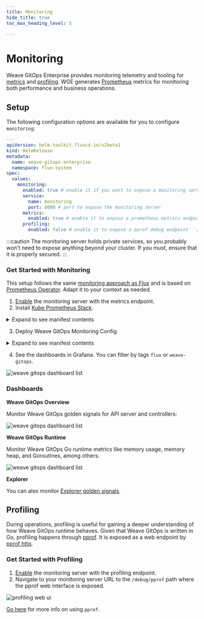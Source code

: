```yaml
---
title: Monitoring
hide_title: true
toc_max_heading_level: 5

---
```



# Monitoring <TierLabel tiers="Enterprise" />

Weave GitOps Enterprise provides monitoring telemetry and tooling for [metrics](#metrics) and [profiling](#profiling). WGE generates [Prometheus](https://prometheus.io/) metrics for monitoring both performance and business operations.

## Setup

The following configuration options are available for you to configure `monitoring`:

```yaml
---
apiVersion: helm.toolkit.fluxcd.io/v2beta1
kind: HelmRelease
metadata:
  name: weave-gitops-enterprise
  namespace: flux-system
spec:
  values:
    monitoring:
      enabled: true # enable it if you want to expose a monitoring server
      service:
        name: monitoring
        port: 8080 # port to expose the monitoring server
      metrics:
        enabled: true # enable it to expose a prometheus metrics endpoint in `/metrics`
      profiling:
        enabled: false # enable it to expose a pprof debug endpoint  `/debug/pprof`
```

:::caution
The monitoring server holds private services, so you probably won't need to expose anything beyond your cluster. If you must, ensure that it is properly secured.
:::

### Get Started with Monitoring

This setup follows the same [monitoring approach as Flux](https://fluxcd.io/flux/monitoring/metrics/) and is based on [Prometheus Operator](https://prometheus-operator.dev/). Adapt it to your context as needed.

1. [Enable](#setup) the monitoring server with the metrics endpoint.
2. Install [Kube Prometheus Stack](https://github.com/prometheus-community/helm-charts/tree/main/charts/kube-prometheus-stack).

<details>
<summary>Expand to see manifest contents</summary>

```yaml
apiVersion: source.toolkit.fluxcd.io/v1
kind: GitRepository
metadata:
  name: weave-gitops-quickstart
  namespace: flux-system
spec:
  interval: 10m0s
  ref:
    branch: main
  url: https://github.com/weaveworks/weave-gitops-quickstart
---
apiVersion: v1
kind: Namespace
metadata:
  name: monitoring
---
apiVersion: kustomize.toolkit.fluxcd.io/v1
kind: Kustomization
metadata:
  name: kube-prometheus-stack
  namespace: flux-system
spec:
  interval: 10m0s
  sourceRef:
    kind: GitRepository
    name: weave-gitops-quickstart
  path: ./monitoring/kube-prometheus-stack
  prune: true
  targetNamespace: monitoring
  wait: true
```

</details>

3. Deploy Weave GitOps Monitoring Config

<details>
<summary>Expand to see manifest contents</summary>

```yaml
apiVersion: kustomize.toolkit.fluxcd.io/v1
kind: Kustomization
metadata:
  name: monitoring-config
  namespace: flux-system
spec:
  interval: 10m0s
  sourceRef:
    kind: GitRepository
    name: weave-gitops-quickstart
  path: ./monitoring/weave-gitops
  dependsOn:
    - name: kube-prometheus-stack
  prune: true
  targetNamespace: monitoring
```

</details>

4. See the dashboards in Grafana. You can filter by tags `flux` or `weave-gitops`.

![weave gitops dashboard list](imgs/monitoring-dashboard-list.png)

### Dashboards

**Weave GitOps Overview**

Monitor Weave GitOps golden signals for API server and controllers:

![weave gitops dashboard list](imgs/monitoring-dashboard-overview.png)

**Weave GitOps Runtime**

Monitor Weave GitOps Go runtime metrics like memory usage, memory heap, and Goroutines, among others.

![weave gitops dashboard list](imgs/monitoring-dashboard-runtime.png)

**Explorer**

You can also monitor [Explorer golden signals](../../explorer/operations#monitoring).

## Profiling

During operations, profiling is useful for gaining a deeper understanding of how Weave GitOps runtime behaves.
Given that Weave GitOps is written in Go, profiling happens through [pprof](https://pkg.go.dev/runtime/pprof). It is
exposed as a web endpoint by [pprof http](https://pkg.go.dev/net/http/pprof).

### Get Started with Profiling

1. [Enable](#setup) the monitoring server with the profiling endpoint.
2. Navigate to your monitoring server URL to the `/debug/pprof` path where the pprof web interface is exposed.

![profiling web ui](imgs/profiling-pprof-web-ui.png)

[Go here](https://github.com/google/pprof/blob/main/doc/README.md) for more info on using `pprof`.
